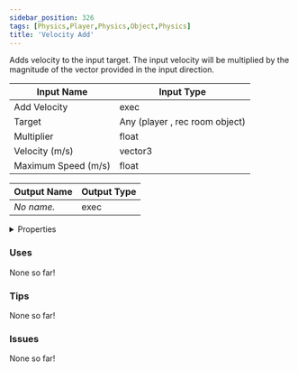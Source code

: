 ```yaml
---
sidebar_position: 326
tags: [Physics,Player,Physics,Object,Physics]
title: 'Velocity Add'
---
```


Adds velocity to the input target. The input velocity will be multiplied by the magnitude of the vector provided in the input direction.






<EsbSvg />

| Input Name | Input Type |
|-----------|-----------|
| Add Velocity | exec |
| Target | Any (player , rec room object) |
| Multiplier | float |
| Velocity (m/s) | vector3 |
| Maximum Speed (m/s) | float |

| Output Name | Output Type |
|-----------|-----------|
| *No name.* | exec |


<details>
  <summary>Properties</summary>
  <div>
    <div>
    <table>
      <thead>
        <tr>
          <th>Is beta required?</th>
          <th>❌</th>
        </tr>
        <tr>
          <th>Is this chip a trolling risk?</th>
          <th>❌</th>
        </tr>
        <tr>
          <th>Is this chip a role assignment risk?</th>
          <th>❌</th>
        </tr>
        <tr>
          <th>Chip UUID</th>
          <th>f94206bd-1903-492f-85fc-07f8f756b9f5</th>
        </tr>
      </thead>
    </table>
    </div>
  </div>
</details>

### Uses

None so far!

### Tips

None so far!

### Issues

None so far!